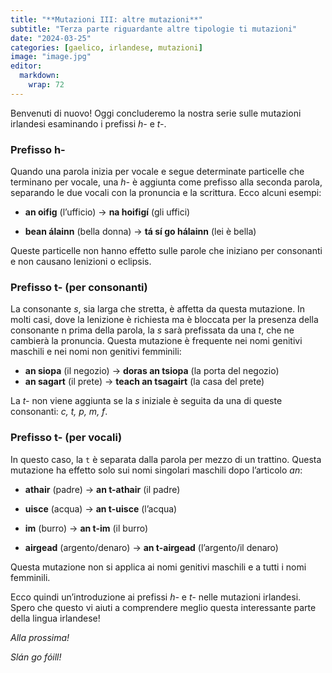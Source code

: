```yaml
---
title: "**Mutazioni III: altre mutazioni**"
subtitle: "Terza parte riguardante altre tipologie ti mutazioni"
date: "2024-03-25"
categories: [gaelico, irlandese, mutazioni]
image: "image.jpg"
editor: 
  markdown: 
    wrap: 72
---
```


Benvenuti di nuovo! Oggi concluderemo la nostra serie sulle mutazioni
irlandesi esaminando i prefissi *h-* e *t-*.

### Prefisso h-

Quando una parola inizia per vocale e segue determinate particelle che
terminano per vocale, una *h-* è aggiunta come prefisso alla seconda
parola, separando le due vocali con la pronuncia e la scrittura. Ecco
alcuni esempi:

-   **an oifig** (l'ufficio) -\> **na hoifigí** (gli uffici)

-   **bean álainn** (bella donna) -\> **tá sí go hálainn** (lei è bella)

Queste particelle non hanno effetto sulle parole che iniziano per
consonanti e non causano lenizioni o eclipsis.

### Prefisso t- (per consonanti)

La consonante *s*, sia larga che stretta, è affetta da questa mutazione.
In molti casi, dove la lenizione è richiesta ma è bloccata per la
presenza della consonante n prima della parola, la *s* sarà prefissata
da una *t*, che ne cambierà la pronuncia. Questa mutazione è frequente
nei nomi genitivi maschili e nei nomi non genitivi femminili:

-   **an siopa** (il negozio) -\> **doras an tsiopa** (la porta del
    negozio)
-   **an sagart** (il prete) -\> **teach an tsagairt** (la casa del
    prete)

La *t-* non viene aggiunta se la *s* iniziale è seguita da una di queste
consonanti: *c, t, p, m, f*.

### Prefisso t- (per vocali)

In questo caso, la `t` è separata dalla parola per mezzo di un trattino.
Questa mutazione ha effetto solo sui nomi singolari maschili dopo
l'articolo *an*:

-   **athair** (padre) -\> **an t-athair** (il padre)

-   **uisce** (acqua) -\> **an t-uisce** (l'acqua)

-   **im** (burro) -\> **an t-im** (il burro)

-   **airgead** (argento/denaro) -\> **an t-airgead** (l'argento/il
    denaro)

Questa mutazione non si applica ai nomi genitivi maschili e a tutti i
nomi femminili.

Ecco quindi un'introduzione ai prefissi *h-* e *t-* nelle mutazioni
irlandesi. Spero che questo vi aiuti a comprendere meglio questa
interessante parte della lingua irlandese!

*Alla prossima!*

*Slán go fóill!*
